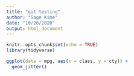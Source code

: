 ```yaml
---
title: "git testing"
author: "Sage Kime"
date: "10/26/2020"
output: html_document
---
```


```r
knitr::opts_chunk$set(echo = TRUE)
library(tidyverse)
```


```r
ggplot(data = mpg, aes(x = class, y = cty)) +
  geom_jitter()
```

